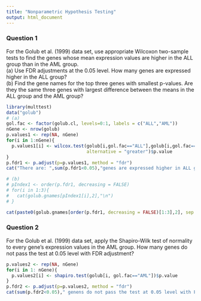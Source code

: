 ```yaml
---
title: "Nonparametric Hypothesis Testing"
output: html_document
---
```


### Question 1
For the Golub et al. (1999) data set, use appropriate Wilcoxon two-sample tests to find the genes whose mean expression values are higher in the ALL group than in the AML group.\
(a) Use FDR adjustments at the 0.05 level. How many genes are expressed higher in the ALL group?\
(b) Find the gene names for the top three genes with smallest p-values. Are they the same three genes with largest\ difference between the means in the ALL group and the AML group?\

```r
library(multtest)
data("golub")
# (a)
gol.fac <- factor(golub.cl, levels=0:1, labels = c("ALL","AML"))
nGene <- nrow(golub)
p.values1 <- rep(NA, nGene)
for(i in 1:nGene){
  p.values1[i] <- wilcox.test(golub[i,gol.fac=="ALL"],golub[i,gol.fac=="AML"], paired = F, 
                              alternative = "greater")$p.value
}
p.fdr1 <- p.adjust(p=p.values1, method = "fdr")
cat("There are: ",sum(p.fdr1<0.05),"genes are expressed higher in ALL group")

# (b)
# pIndex1 <- order(p.fdr1, decreasing = FALSE)
# for(i in 1:3){
#   cat(golub.gnames[pIndex1[i],2],"\n")
# }

cat(paste0(golub.gnames[order(p.fdr1, decreasing = FALSE)[1:3],2], sep = "\n"))

```

### Question 2
For the Golub et al. (1999) data set, apply the Shapiro-Wilk test of normality to every gene’s expression values in the AML group. How many genes do not pass the test at 0.05 level with FDR adjustment?

```r
p.values2 <- rep(NA, nGene)
for(i in 1: nGene){
  p.values2[i] <- shapiro.test(golub[i, gol.fac=="AML"])$p.value
}
p.fdr2 <- p.adjust(p=p.values2, method = "fdr")
cat(sum(p.fdr2<0.05)," genens do not pass the test at 0.05 level with FDR adjustment.")
```
